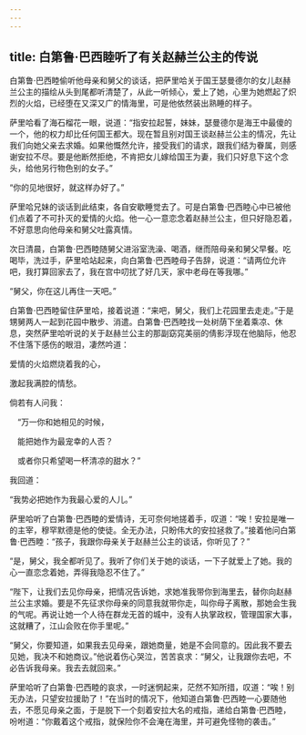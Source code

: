 ```yaml
---
---
---
```

title: 白第鲁·巴西睦听了有关赵赫兰公主的传说
---




白第鲁·巴西睦偷听他母亲和舅父的谈话，把萨里哈关于国王瑟曼德尔的女儿赵赫兰公主的描绘从头到尾都听清楚了，从此一听倾心，爱上了她，心里为她燃起了炽烈的火焰，已经堕在又深又广的情海里，可是他依然装出熟睡的样子。

萨里哈看了海石榴花一眼，说道：“指安拉起誓，妹妹，瑟曼德尔是海王中最傻的一个，他的权力却比任何国王都大。现在暂且别对国王谈赵赫兰公主的情况，先让我们向她父亲去求婚。如果他慨然允许，接受我们的请求，跟我们结为眷属，则感谢安拉不尽。要是他断然拒绝，不肯把女儿嫁给国王为妻，我们只好息下这个念头，给他另行物色别的女子。”

“你的见地很好，就这样办好了。”

萨里哈兄妹的谈话到此结束，各自安歇睡觉去了。可是白第鲁·巴西睦心中已被他们点着了不可扑灭的爱情的火焰。他一心一意恋念着赵赫兰公主，但只好隐忍着，不好意思向他母亲和舅父吐露真情。

次日清晨，白第鲁·巴西睦随舅父进浴室洗澡、喝酒，继而陪母亲和舅父早餐。吃喝毕，洗过手，萨里哈站起来，向白第鲁·巴西睦母子告辞，说道：“请两位允许吧，我打算回家去了，我在宫中叨扰了好几天，家中老母在等我哪。”

“舅父，你在这儿再住一天吧。”

白第鲁·巴西睦留住萨里哈，接着说道：“来吧，舅父，我们上花园里去走走。”于是甥舅两人一起到花园中散步、消遣。白第鲁·巴西睦找一处树荫下坐着乘凉、休息，突然萨里哈听说的关于赵赫兰公主的那副窈窕美丽的倩影浮现在他脑际，他忍不住落下感伤的眼泪，凄然吟道：

爱情的火焰燃烧着我的心，

激起我满腔的情愁。

倘若有人问我：

　“万一你和她相见的时候，

　能把她作为最宠幸的人否？

　或者你只希望喝一杯清凉的甜水？”

我回道：

“我势必把她作为我最心爱的人儿。”

萨里哈听了白第鲁·巴西睦的爱情诗，无可奈何地搓着手，叹道：“唉！安拉是唯一的主宰，穆罕默德是他的使徒。全无办法，只盼伟大的安拉拯救了。”接着他问白第鲁·巴西睦：“孩子，我跟你母亲关于赵赫兰公主的谈话，你听见了？”

“是，舅父，我全都听见了。我听了你们关于她的谈话，一下子就爱上了她。我的心一直恋念着她，弄得我隐忍不住了。”

“陛下，让我们去见你母亲，把情况告诉她，求她准我带你到海里去，替你向赵赫兰公主求婚。要是不先征求你母亲的同意我就带你走，叫你母子离散，那她会生我的气呢。再说让她一个人待在群龙无首的城中，没有人执掌政权，管理国家大事，这就糟了，江山会败在你手里呢。”

“舅父，你要知道，如果我去见母亲，跟她商量，她是不会同意的。因此我不要去见她，我决不和她商议。”他说着伤心哭泣，苦苦哀求：“舅父，让我跟你去吧，不必告诉我母亲。我去去就回来。”

萨里哈听了白第鲁·巴西睦的哀求，一时迷惘起来，茫然不知所措，叹道：“唉！别无办法，只望安拉援助了！”在当时的情况下，他知道白第鲁·巴西睦一心要随他去，不愿见母亲之面，于是脱下一个刻着安拉大名的戒指，递给白第鲁·巴西睦，吩咐道：“你戴着这个戒指，就保险你不会淹在海里，并可避免怪物的袭击。”